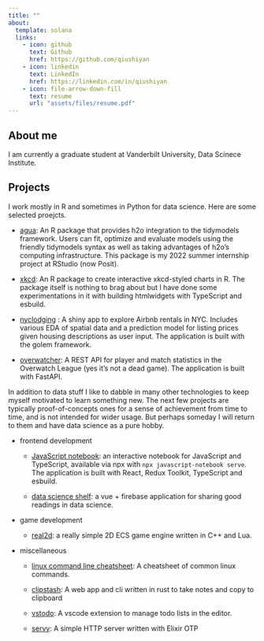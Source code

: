 ```yaml
---
title: ""
about:
  template: solana
  links:
    - icon: github
      text: Github
      href: https://github.com/qiushiyan
    - icon: linkedin
      text: LinkedIn
      href: https://linkedin.com/in/qiushiyan
    - icon: file-arrow-down-fill
      text: resume
      url: "assets/files/resume.pdf"
---
```


## About me

I am currently a graduate student at Vanderbilt University, Data Scinece Institute.

## Projects

I work mostly in R and sometimes in Python for data science. Here are some selected proejcts.

- [agua](https://agua.tidymodels.org): An R package that provides h2o integration to the tidymodels framework. Users can fit, optimize and evaluate models using the friendly tidymodels syntax as well as taking advantages of h2o's computing infrastructure. This package is my 2022 summer internship project at RStudio (now Posit).

- [xkcd](https://qiushiyan.github.io/xkcd/): An R package to create interactive xkcd-styled charts in R. The package itself is nothing to brag about but I have done some experimentations in it with building htmlwidgets with TypeScript and esbuild.

- [nyclodging](https://github.com/qiushiyan/nyclodging) : A shiny app to explore Airbnb rentals in NYC. Includes various EDA of spatial data and a prediction model for listing prices given housing descriptions as user input. The application is built with the golem framework.

- [overwatcher](https://overwatcher-stat.herokuapp.com/docs): A REST API for player and match statistics in the Overwatch League (yes it's not a dead game). The application is built with FastAPI.


In addition to data stuff I like to dabble in many other technologies to keep myself motivated to learn something new.
The next few projects are typically proof-of-concepts ones for a sense of achievement from time to time, and is not intended for wider usage. But perhaps someday I will return to them and have data science as a pure hobby.

- frontend development

  - [JavaScript notebook](https://github.com/qiushiyan/js-notebook): an interactive notebook for JavaScript and TypeScript, available via npx with `npx javascript-notebook serve`. The application is built with React, Redux Toolkit, TypeScript and esbuild.

  - [data science shelf](dsbook-list.web.app/): a vue + firebase application for sharing good readings in data science.

- game development

  - [real2d](https://github.com/qiushiyan/real2d): a really simple 2D ECS game engine written in C++ and Lua.

- miscellaneous

  - [linux command line cheatsheet](https://github.com/qiushiyan/linux-command-line-cheatsheet/blob/main/Linux_Command_Line_Cheat_Sheet.pdf?raw=true): A cheatsheet of common linux commands.

  - [clipstash](https://github.com/qiushiyan/clipstash): A web app and cli written in rust to take notes and copy to clipboard

  - [vstodo](https://github.com/qiushiyan/vstodo): A vscode extension to manage todo lists in the editor.

  - [servy](https://github.com/qiushiyan/servy): A simple HTTP server written with Elixir OTP